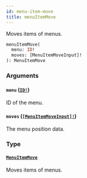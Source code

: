 ```yaml
---
id: menu-item-move
title: menuItemMove
---
```


Moves items of menus.

```graphql
menuItemMove(
  menu: ID!
  moves: [MenuItemMoveInput]!
): MenuItemMove

```

### Arguments

#### `menu` ([`ID!`](../../../developer/api-reference/scalars/id))

ID of the menu.

#### `moves` ([`[MenuItemMoveInput]!`](../../../developer/api-reference/inputs/menu-item-move-input))

The menu position data.

### Type

#### [`MenuItemMove`](../../../developer/api-reference/objects/menu-item-move)

Moves items of menus.
